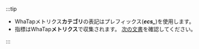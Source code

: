 :::tip

-   WhaTapメトリクス**カテゴリ**の表記はプレフィックス(**_ecs\__**)を使用します。
-   指標はWhaTap**メトリクス**で収集されます。 [次の文書](../amazon-ecs/dashboard)を確認してください。

:::
